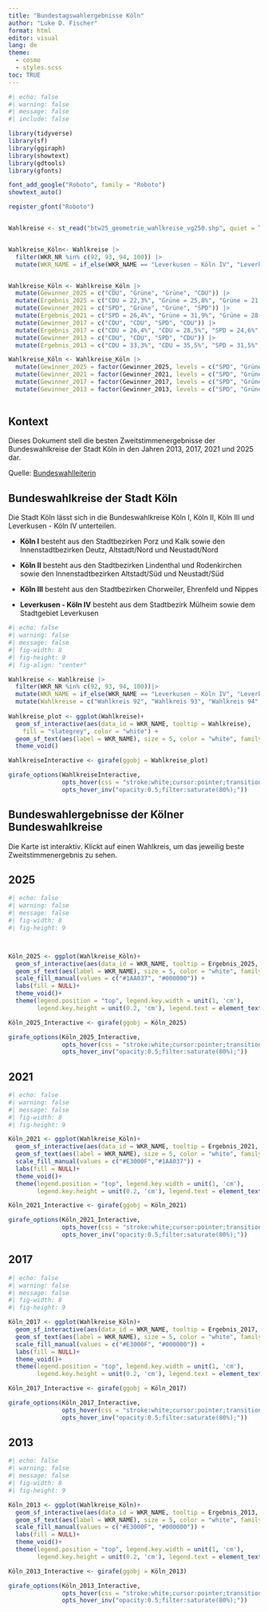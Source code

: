 ```yaml
---
title: "Bundestagswahlergebnisse Köln"
author: "Luke D. Fischer"
format: html
editor: visual
lang: de
theme: 
  - cosmo
  - styles.scss
toc: TRUE
---
```


```r
#| echo: false
#| warning: false
#| message: false
#| include: false

library(tidyverse)
library(sf)
library(ggiraph)
library(showtext)
library(gdtools)
library(gfonts)

font_add_google("Roboto", family = "Roboto")
showtext_auto()

register_gfont("Roboto")


Wahlkreise <- st_read("btw25_geometrie_wahlkreise_vg250.shp", quiet = TRUE)


Wahlkreise_Köln<- Wahlkreise |> 
  filter(WKR_NR %in% c(92, 93, 94, 100)) |> 
  mutate(WKR_NAME = if_else(WKR_NAME == "Leverkusen – Köln IV", "Leverkusen/Köln IV", WKR_NAME))


Wahlkreise_Köln <- Wahlkreise_Köln |> 
  mutate(Gewinner_2025 = c("CDU", "Grüne", "Grüne", "CDU")) |> 
  mutate(Ergebnis_2025 = c("CDU = 22,3%", "Grüne = 25,8%", "Grüne = 21,8%", "CDU = 24,6%")) |> 
  mutate(Gewinner_2021 = c("SPD", "Grüne", "Grüne", "SPD")) |> 
  mutate(Ergebnis_2021 = c("SPD = 26,4%", "Grüne = 31,9%", "Grüne = 28.8%", "SPD = 29,1%")) |> 
  mutate(Gewinner_2017 = c("CDU", "CDU", "SPD", "CDU")) |> 
  mutate(Ergebnis_2017 = c("CDU = 26,4%", "CDU = 28,5%", "SPD = 24,6%", "CDU = 28,1%")) |> 
  mutate(Gewinner_2013 = c("CDU", "CDU", "SPD", "CDU")) |> 
  mutate(Ergebnis_2013 = c("CDU = 33,3%", "CDU = 35,5%", "SPD = 31,5%", "CDU = 35,6%"))

Wahlkreise_Köln <- Wahlkreise_Köln |> 
  mutate(Gewinner_2025 = factor(Gewinner_2025, levels = c("SPD", "Grüne", "CDU"))) |> 
  mutate(Gewinner_2021 = factor(Gewinner_2021, levels = c("SPD", "Grüne", "CDU"))) |> 
  mutate(Gewinner_2017 = factor(Gewinner_2017, levels = c("SPD", "Grüne", "CDU"))) |> 
  mutate(Gewinner_2013 = factor(Gewinner_2013, levels = c("SPD", "Grüne", "CDU"))) 
  
```

## Kontext

Dieses Dokument stell die besten Zweitstimmenergebnisse der Bundeswahlkreise der Stadt Köln in den Jahren 2013, 2017, 2021 und 2025 dar.

Quelle: [Bundeswahlleiterin](https://www.bundeswahlleiterin.de/bundestagswahlen/2025/ergebnisse/bund-99/land-5/wahlkreis-92.html)

## Bundeswahlkreise der Stadt Köln

Die Stadt Köln lässt sich in die Bundeswahlkreise Köln I, Köln II, Köln III und Leverkusen - Köln IV unterteilen.

-   **Köln I** besteht aus den Stadtbezirken Porz und Kalk sowie den Innenstadtbezirken Deutz, Altstadt/Nord und Neustadt/Nord

-   **Köln II** besteht aus den Stadtbezirken Lindenthal und Rodenkirchen sowie den Innenstadtbezirken Altstadt/Süd und Neustadt/Süd

-   **Köln III** besteht aus den Stadtbezirken Chorweiler, Ehrenfeld und Nippes

-   **Leverkusen - Köln IV** besteht aus dem Stadtbezirk Mülheim sowie dem Stadtgebiet Leverkusen

```r
#| echo: false
#| warning: false
#| message: false
#| fig-width: 8
#| fig-height: 9
#| fig-align: "center"

Wahlkreise <- Wahlkreise |> 
  filter(WKR_NR %in% c(92, 93, 94, 100))|> 
  mutate(WKR_NAME = if_else(WKR_NAME == "Leverkusen – Köln IV", "Leverkusen/Köln IV", WKR_NAME)) |> 
  mutate(Wahlkreise = c("Wahlkreis 92", "Wahlkreis 93", "Wahlkreis 94", "Wahlkreis 100"))
  
Wahlkreise_plot <- ggplot(Wahlkreise)+ 
  geom_sf_interactive(aes(data_id = WKR_NAME, tooltip = Wahlkreise),
    fill = "slategrey", color = "white") +
  geom_sf_text(aes(label = WKR_NAME), size = 5, color = "white", family = "Roboto") +
  theme_void()

WahlkreiseInteractive <- girafe(ggobj = Wahlkreise_plot)

girafe_options(WahlkreiseInteractive, 
               opts_hover(css = "stroke:white;cursor:pointer;transition: all 0.3s ease;"), 
               opts_hover_inv("opacity:0.5;filter:saturate(80%);"))

```

## Bundeswahlergebnisse der Kölner Bundeswahlkreise

Die Karte ist interaktiv. Klickt auf einen Wahlkreis, um das jeweilig beste Zweitstimmenergebnis zu sehen.

::: {.panel-tabset .nav-pills}
## 2025

```r
#| echo: false
#| warning: false
#| message: false
#| fig-width: 8
#| fig-height: 9



Köln_2025 <- ggplot(Wahlkreise_Köln)+ 
  geom_sf_interactive(aes(data_id = WKR_NAME, tooltip = Ergebnis_2025, fill = Gewinner_2025), color = "white") +
  geom_sf_text(aes(label = WKR_NAME), size = 5, color = "white", family = "Roboto") +
  scale_fill_manual(values = c("#1AA037", "#000000")) +
  labs(fill = NULL)+
  theme_void()+
  theme(legend.position = "top", legend.key.width = unit(1, 'cm'), 
        legend.key.height = unit(0.2, 'cm'), legend.text = element_text(size = 12, family = "Roboto"))

Köln_2025_Interactive <- girafe(ggobj = Köln_2025)

girafe_options(Köln_2025_Interactive, 
               opts_hover(css = "stroke:white;cursor:pointer;transition: all 0.3s ease;"), 
               opts_hover_inv("opacity:0.5;filter:saturate(80%);"))

```

## 2021

```r
#| echo: false
#| warning: false
#| message: false
#| fig-width: 8
#| fig-height: 9

Köln_2021 <- ggplot(Wahlkreise_Köln)+ 
  geom_sf_interactive(aes(data_id = WKR_NAME, tooltip = Ergebnis_2021, fill = Gewinner_2021), color = "white") +
  geom_sf_text(aes(label = WKR_NAME), size = 5, color = "white", family = "Roboto") +
  scale_fill_manual(values = c("#E3000F","#1AA037")) +
  labs(fill = NULL)+
  theme_void()+
  theme(legend.position = "top", legend.key.width = unit(1, 'cm'), 
        legend.key.height = unit(0.2, 'cm'), legend.text = element_text(size = 12, family = "Roboto"))

Köln_2021_Interactive <- girafe(ggobj = Köln_2021)

girafe_options(Köln_2021_Interactive, 
               opts_hover(css = "stroke:white;cursor:pointer;transition: all 0.3s ease;"), 
               opts_hover_inv("opacity:0.5;filter:saturate(80%);"))
```

## 2017

```r
#| echo: false
#| warning: false
#| message: false
#| fig-width: 8
#| fig-height: 9

Köln_2017 <- ggplot(Wahlkreise_Köln)+ 
  geom_sf_interactive(aes(data_id = WKR_NAME, tooltip = Ergebnis_2017, fill = Gewinner_2017), color = "white") +
  geom_sf_text(aes(label = WKR_NAME), size = 5, color = "white", family = "Roboto") +
  scale_fill_manual(values = c("#E3000F", "#000000")) +
  labs(fill = NULL)+
  theme_void()+
  theme(legend.position = "top", legend.key.width = unit(1, 'cm'), 
        legend.key.height = unit(0.2, 'cm'), legend.text = element_text(size = 12, family = "Roboto"))

Köln_2017_Interactive <- girafe(ggobj = Köln_2017)

girafe_options(Köln_2017_Interactive, 
               opts_hover(css = "stroke:white;cursor:pointer;transition: all 0.3s ease;"), 
               opts_hover_inv("opacity:0.5;filter:saturate(80%);"))

```

## 2013

```r
#| echo: false
#| warning: false
#| message: false
#| fig-width: 8
#| fig-height: 9

Köln_2013 <- ggplot(Wahlkreise_Köln)+ 
  geom_sf_interactive(aes(data_id = WKR_NAME, tooltip = Ergebnis_2013, fill = Gewinner_2013), color = "white") +
  geom_sf_text(aes(label = WKR_NAME), size = 5, color = "white", family = "Roboto") +
  scale_fill_manual(values = c("#E3000F", "#000000")) +
  labs(fill = NULL)+
  theme_void()+
  theme(legend.position = "top", legend.key.width = unit(1, 'cm'), 
        legend.key.height = unit(0.2, 'cm'), legend.text = element_text(size = 12, family = "Roboto"))

Köln_2013_Interactive <- girafe(ggobj = Köln_2013)

girafe_options(Köln_2013_Interactive, 
               opts_hover(css = "stroke:white;cursor:pointer;transition: all 0.3s ease;"), 
               opts_hover_inv("opacity:0.5;filter:saturate(80%);"))

```
:::
